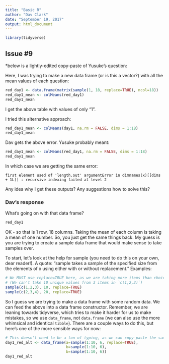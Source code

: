 ```yaml
---
title: "Basic R"
author: "Dav Clark"
date: "September 19, 2017"
output: html_document
---
```


```r
library(tidyverse)
```

## Issue #9

*below is a lightly-edited copy-paste of Yusuke's question:

Here, I was trying to make a new data frame (or is this a vector?) with all the mean values of each question:

```r
red_day1 <- data.frame(matrix(sample(1, 18, replace=TRUE), ncol=18))
red_day1_mean <- colMeans(red_day1)
red_day1_mean
```

I get the above table with values of only “1”.


I tried this alternative approach:

```r
red_day1_mean <- colMeans(day1, na.rm = FALSE, dims = 1:18)
red_day1_mean
```

Dav gets the above error. Yusuke probably meant:

```r
red_day1_mean <- colMeans(red_day1, na.rm = FALSE, dims = 1:18)
red_day1_mean
```

In which case we are getting the same error:

```
first element used of 'length.out' argumentError in dimnames(x)[[dims + 1L]] : recursive indexing failed at level 2
```

Any idea why I get these outputs? Any suggestions how to solve this? 

### Dav's response

What's going on with that data frame?

```r
red_day1
```

OK - so that is 1 row, 18 columns. Taking the mean of each column is taking a mean of one number. So, you just get the same things back. My guess is you are trying to create a sample data frame that would make sense to take samples over.

To start, let's look at the help for sample (you need to do this on your own, dear reader!). A quote: "sample takes a sample of the specified size from the elements of x using either with or without replacement." Examples:

```r
# We MUST use replace=TRUE here, as we are taking more items than choices
# (We can't take 10 unique values from 3 items in `c(1,2,3)`)
sample(c(1,2,3), 10, replace=TRUE)
sample(c(2,3,4), 20, replace=TRUE)
```

So I guess we are trying to make a data frame with some random data. We can feed the above into a data frame constructor. Remember, we are leaning towards tidyverse, which tries to make it harder for us to make mistakes, so we use `data_frame`, not `data.frame` (we can also use the more whimsical and identical `tibble`). There are a couple ways to do this, but here's one of the more sensible ways for now:

```r
# This doesn't need to be a ton of typing, as we can copy-paste the sample bit
day1_red_alt <- data_frame(a=sample(1:10, 6, replace=TRUE), 
                           b=sample(1:10, 6),
                           b=sample(1:10, 6))
day1_red_alt
```

